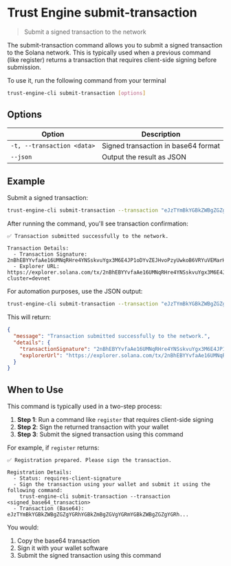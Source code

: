 # Trust Engine submit-transaction

> Submit a signed transaction to the network

The submit-transaction command allows you to submit a signed transaction to the Solana network. This is typically used when a previous command (like register) returns a transaction that requires client-side signing before submission.

To use it, run the following command from your terminal

```bash
trust-engine-cli submit-transaction [options]
```

## Options

| Option                  | Description                           |
| ----------------------- | ------------------------------------- |
| `-t, --transaction <data>` | Signed transaction in base64 format |
| `--json`                | Output the result as JSON             |

## Example

Submit a signed transaction:

```bash
trust-engine-cli submit-transaction --transaction "eJzTYmBkYGBkZWBgZGZgYGRhYGBkZmBgZGVgYGRmYGBkZWBgZGZgYGRh..."
```

After running the command, you'll see transaction confirmation:

```
✅ Transaction submitted successfully to the network.

Transaction Details:
  - Transaction Signature: 2nBhEBYYvfaAe16UMNqRHre4YNSskvuYgx3M6E4JP1oDYvZEJHvoPzyUwkoB6VRYuVEMarHNr9RxJWnyb8FnFnBg
  - Explorer URL: https://explorer.solana.com/tx/2nBhEBYYvfaAe16UMNqRHre4YNSskvuYgx3M6E4JP1oDYvZEJHvoPzyUwkoB6VRYuVEMarHNr9RxJWnyb8FnFnBg?cluster=devnet
```

For automation purposes, use the JSON output:

```bash
trust-engine-cli submit-transaction --transaction "eJzTYmBkYGBkZWBgZGZgYGRhYGBkZmBgZGVgYGRmYGBkZWBgZGZgYGRh..." --json
```

This will return:

```json
{
  "message": "Transaction submitted successfully to the network.",
  "details": {
    "transactionSignature": "2nBhEBYYvfaAe16UMNqRHre4YNSskvuYgx3M6E4JP1oDYvZEJHvoPzyUwkoB6VRYuVEMarHNr9RxJWnyb8FnFnBg",
    "explorerUrl": "https://explorer.solana.com/tx/2nBhEBYYvfaAe16UMNqRHre4YNSskvuYgx3M6E4JP1oDYvZEJHvoPzyUwkoB6VRYuVEMarHNr9RxJWnyb8FnFnBg?cluster=devnet"
  }
}
```

## When to Use

This command is typically used in a two-step process:

1. **Step 1**: Run a command like `register` that requires client-side signing
2. **Step 2**: Sign the returned transaction with your wallet
3. **Step 3**: Submit the signed transaction using this command

For example, if `register` returns:

```
✅ Registration prepared. Please sign the transaction.

Registration Details:
  - Status: requires-client-signature
  - Sign the transaction using your wallet and submit it using the following command:
    trust-engine-cli submit-transaction --transaction <signed_base64_transaction>
  - Transaction (Base64): eJzTYmBkYGBkZWBgZGZgYGRhYGBkZmBgZGVgYGRmYGBkZWBgZGZgYGRh...
```

You would:
1. Copy the base64 transaction
2. Sign it with your wallet software
3. Submit the signed transaction using this command
